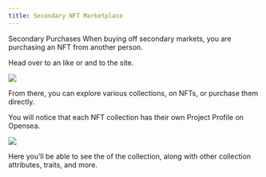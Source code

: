 ```yaml
---
title: Secondary NFT Marketplace
---
```


Secondary Purchases When buying off secondary markets, you are purchasing an NFT from another person.

Head over to an <Nutshell children="NFT Marketplace," glossaryEntry="content/glossary/nft_marketplace.mdx" /> like <Nutshell children="Opensea," glossaryEntry="content/glossary/opensea.mdx" /> or <Nutshell children="Rarible," glossaryEntry="content/glossary/Rarible.mdx" /> and <Nutshell children="connect" glossaryEntry="content/glossary/CH2-Connect-wallet.mdx" /> to the site.

![](/assets/opensea-marketplace-example.png)

From there, you can explore various collections, <Nutshell children="make offers" glossaryEntry="content/glossary/CH2-Make-offers.mdx" />   on NFTs, or purchase them directly.

You will notice that each NFT collection has their own Project Profile on Opensea.

![](/assets/opensea-lilnouns-marketplace-example.png)

Here you’ll be able to see the <Nutshell children="floor price" glossaryEntry="content/glossary/floor_price.mdx" /> of the collection, along with other collection attributes, traits, and more.
